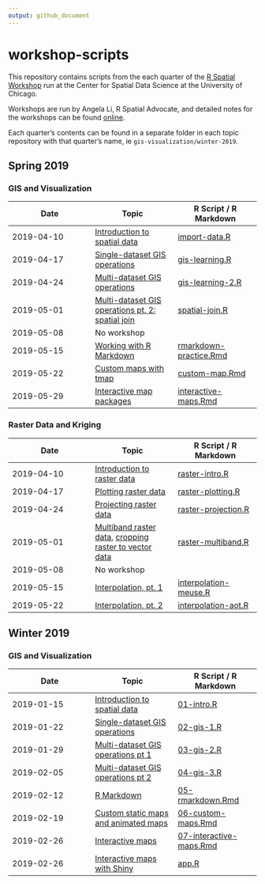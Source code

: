 ```yaml
---
output: github_document
---
```


# workshop-scripts

This repository contains scripts from the each quarter of the [R Spatial Workshop](https://spatialanalysis.github.io/events/) run at the Center for Spatial Data Science at the University of Chicago.

Workshops are run by Angela Li, R Spatial Advocate, and detailed notes for the workshops can be found [online](https://spatialanalysis.github.io/workshop-notes/).

Each quarter's contents can be found in a separate folder in each topic repository with that quarter's name, ie `gis-visualization/winter-2019`.

## Spring 2019

### GIS and Visualization
| Date | Topic | R Script / R Markdown |
|------------------------|------------------------|------------------------|
| 2019-04-10 | [Introduction to spatial data](https://spatialanalysis.github.io/workshop-notes/introduction-to-spatial-data.html) | [import-data.R](gis-visualization/spring-2019/R/import-data.R) |
| 2019-04-17 | [Single-dataset GIS operations](https://spatialanalysis.github.io/workshop-notes/single-dataset-gis-operations.html) | [gis-learning.R](gis-visualization/spring-2019/R/gis-learning.R) |
| 2019-04-24 | [Multi-dataset GIS operations](https://spatialanalysis.github.io/workshop-notes/multiple-dataset-gis-operations-visualization.html) | [gis-learning-2.R](gis-visualization/spring-2019/R/gis-learning-2.R) |
| 2019-05-01 | [Multi-dataset GIS operations pt. 2: spatial join](https://spatialanalysis.github.io/workshop-notes/multiple-dataset-gis-operations-visualization-pt-2.html) | [spatial-join.R](gis-visualization/spring-2019/R/spatial-join.R) |
| 2019-05-08 | No workshop |  |
| 2019-05-15 | [Working with R Markdown](https://spatialanalysis.github.io/workshop-notes/r-markdown-and-custom-maps.html) | [rmarkdown-practice.Rmd](gis-visualization/spring-2019/doc/rmarkdown-practice.Rmd) |
| 2019-05-22 | [Custom maps with tmap](https://spatialanalysis.github.io/workshop-notes/custom-and-animated-maps.html) | [custom-map.Rmd](gis-visualization/spring-2019/doc/custom-map.Rmd) |
| 2019-05-29 | [Interactive map packages](https://spatialanalysis.github.io/workshop-notes/interactive-maps.html) | [interactive-maps.Rmd](gis-visualization/spring-2019/doc/interactive-maps.Rmd) |

### Raster Data and Kriging

| Date | Topic | R Script / R Markdown |
|------------------------|------------------------|------------------------|
| 2019-04-10 | [Introduction to raster data](https://datacarpentry.org/r-raster-vector-geospatial/01-raster-structure/index.html) | [raster-intro.R](raster-kriging/spring-2019/R/raster-intro.R)|
| 2019-04-17 | [Plotting raster data](https://datacarpentry.org/r-raster-vector-geospatial/02-raster-plot/index.html) | [raster-plotting.R](raster-kriging/spring-2019/R/raster-plotting.R)|
| 2019-04-24 | [Projecting raster data](https://datacarpentry.org/r-raster-vector-geospatial/03-raster-reproject-in-r/index.html) | [raster-projection.R](raster-kriging/spring-2019/R/raster-projection.R) |
| 2019-05-01 | [Multiband raster data](https://datacarpentry.org/r-raster-vector-geospatial/05-raster-multi-band-in-r/index.html), [cropping raster to vector data](https://datacarpentry.org/r-raster-vector-geospatial/11-vector-raster-integration/index.html) | [raster-multiband.R](raster-kriging/spring-2019/R/raster-multiband.R) |
| 2019-05-08 | No workshop |  |
| 2019-05-15 | [Interpolation, pt. 1](https://spatialanalysis.github.io/workshop-notes/introduction-to-interpolation.html) | [interpolation-meuse.R](https://github.com/spatialanalysis/workshop-scripts/blob/master/raster-kriging/spring-2019/R/interpolation-meuse.R) |
| 2019-05-22 | [Interpolation, pt. 2](https://spatialanalysis.github.io/workshop-notes/interpolation-with-array-of-things-data.html) | [interpolation-aot.R](https://github.com/spatialanalysis/workshop-scripts/blob/master/raster-kriging/spring-2019/R/interpolation-aot.R) |


## Winter 2019

### GIS and Visualization

| Date | Topic | R Script / R Markdown |
|------------------------|------------------------|------------------------|
| 2019-01-15 | [Introduction to spatial data](https://spatialanalysis.github.io/workshop-notes/introduction-to-spatial-data.html) | [01-intro.R](gis-visualization/winter-2019/R/01-intro.R) |
| 2019-01-22 | [Single-dataset GIS operations](https://spatialanalysis.github.io/workshop-notes/single-dataset-gis-operations.html) | [02-gis-1.R](gis-visualization/winter-2019/R/02-gis-1.R) |
| 2019-01-29 | [Multi-dataset GIS operations pt 1](https://spatialanalysis.github.io/workshop-notes/multiple-dataset-gis-operations-visualization.html) | [03-gis-2.R](gis-visualization/winter-2019/R/03-gis-2.R) |
| 2019-02-05 | [Multi-dataset GIS operations pt 2](https://spatialanalysis.github.io/workshop-notes/multiple-dataset-gis-operations-visualization-pt-2.html) | [04-gis-3.R](gis-visualization/winter-2019/R/04-gis-3.R) |
| 2019-02-12 | [R Markdown](https://spatialanalysis.github.io/workshop-notes/r-markdown-and-custom-maps.html) | [05-rmarkdown.Rmd](gis-visualization/winter-2019/doc/05-rmarkdown.Rmd) |
| 2019-02-19 | [Custom static maps and animated maps](https://spatialanalysis.github.io/workshop-notes/custom-and-animated-maps.html) | [06-custom-maps.Rmd](gis-visualization/winter-2019/doc/06-custom-maps.Rmd) |
| 2019-02-26 | [Interactive maps](https://spatialanalysis.github.io/workshop-notes/interactive-maps.html) | [07-interactive-maps.Rmd](gis-visualization/winter-2019/doc/07-interactive-maps.Rmd) |
| 2019-02-26 | [Interactive maps with Shiny](https://spatialanalysis.github.io/workshop-notes/interactive-maps-with-shiny.html) | [app.R](gis-visualization/winter-2019/R/leaflet-example/app.R) |
